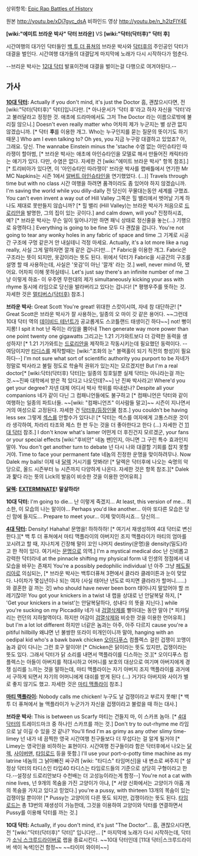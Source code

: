 상위항목: [[Epic Rap Battles of History]]

{{{#!html
<object width="560" height="315"><param name="movie" value="https://www.youtube.com/v/xDj7gvc_dsA?version=3&amp;hl=en_US"></param><param name="allowFullScreen" value="true"></param><param name="allowscriptaccess" value="always"></param><embed src="https://www.youtube.com/v/xDj7gvc_dsA?version=3&amp;hl=en_US" type="application/x-shockwave-flash" width="560" height="315" allowscriptaccess="always" allowfullscreen="true"></embed></object>
}}}
원본 http://youtu.be/xDj7gvc_dsA
비하인드 영상 http://youtu.be/n_h2lzFlY4E

'''[wiki:"에미트 브라운 박사" 닥터 브라운]''' VS '''[wiki:"닥터(닥터후)" 닥터 후]''' 

시간여행의 대가인 닥터들인 [[백 투 더 퓨쳐]]의 브라운 박사와 [[닥터후]]의 주인공인 닥터가 대결을 벌인다.
시간여행 대가들의 대결답게 마지막에 노래가 다시 시작하다가 멈춘다.

--브리운 박사는 [[12대 닥터]] 발표이전에 대결을 벌이는걸 다행으로 여겨야된다.--

== 가사 ==
'''[[10대 닥터]]:'''
Actually if you don't mind, it's just the Doctor
흠, 괜찮으시다면, 전 [wiki:"닥터(닥터후)" 닥터]입니다만. [* 아나운서가 '닥터 후'라고 하자 자신을 '닥터'라고 불러달라고 정정한 것. 애초에 드라마에서도 그저 The Doctor 라는 이름으로밖에 불리질 않으니.]
Doesn't even really matter who 
어차피 제가 누군지는 별 상관 없지 않겠습니까. [* 닥터 '''후'''를 이용한 개그. Who는 누구인지를 묻는 질문의 뜻이기도 하기 때문.]
Who am I even talking to? Oh yes, you
지금 누구랑 대결하고 있었죠? 아, 그래요. 당신.
The wannabe Einstein minus the 'stache
수염 없는 아인슈타인 따라쟁이 할아범, [* 브라운 박사는 애초에 아인슈타인을 모델로 해서 만들어진 캐릭터라는 얘기가 있다. 다만, 수염은 없다. 자세한 건 [wiki:"에미트 브라운 박사" 항목 참조].][* 트리비아가 있다면, 이 '아인슈타인 따라쟁이' 브라운 박사를 랩배틀에서 연기한 Mr MC Napkins는 시즌 1에서 [[알버트 아인슈타인]]을 연기했었다. (...)]
Travels through time but with no class
시간 여행을 하려면 품격이라도 좀 있어야 하지 않겠습니까.
I'm saving the world while you dilly-dally
전 당신이 꾸물대는동안 세계를 구했죠.
You can't even invent a way out of Hill Valley
그쪽은 힐 밸리에서 벗어날 기계 하나도 제대로 못만들지 않습니까? [* 힐 밸리 (Hill Valley)는 브라운 박사가 처음으로 [[드로리안]]을 발명한, 그의 집이 있는 곳이다.]
and calm down, will you?
진정하시죠, 예? [* 브라운 박사는 무슨 일이 일어나기만 하면 패닉 상태로 정신줄을 놓는(...) 기행으로 유명하다.]
Everything is going to be fine
모두 다 괜찮을 겁니다.
You're not going to tear any wonky holes 
in any fabric of space and time
그 기계로 시공간 구조에 구멍 같은거 안 내실테니 걱정 마세요.
Actually, it's a lot more like a rug really, 
사실 그게 말하자면 깔개 같은 겁니다만... [* Fabric을 이용한 개그. Fabric은 구조라는 뜻이 되지만, 옷감이라는 뜻도 된다. 위에서 닥터가 Fabric을 시공간의 구조를 설명 할 때 사용하는데, 사실은 '옷감'이 아닌 '깔개' 라는 것.]
well, never mind
아, 됐어요. 어차피 이해 못하실테니.
Let's just say there's an infinite number of me 
그냥 이렇게 하죠- 이 우주엔 무한대의 제가
simultaneously kicking your ass with rhyme
동시에 라임으로 당신을 발라버리고 있다는 겁니다! [* 평행우주를 뜻하는 것. 자세한 것은 [[멀티버스(닥터후)]] 참조.]


'''브라운 박사:'''
Great Scott You're great! 
위대한 스캇이시여, 자네 참 대단하군! [* Great Scott은 브라운 박사가 잘 사용하는, 일종의 오 마이 갓 같은 용어다. ~~그런데 10대 닥터 역의 [[데이비드 테넌트]]가 공교롭게도 스코틀랜드 태생이긴 하다~~]
not!
뻥이지롱!
I spit it hot 
난 죽이는 라임을 뿜어내
Then generate way more power than one point twenty one gigawatts
그리고는 1.21 기가와트보다 더 강력한 동력을 생성하지! [* 1.21 기가와트는 [[드로리안]]을 제작하고 작동시키는데 필요했던 동력이다. --여담이지만 [[타디스]]를 제작할때는 [wiki:"조화의 눈" 블랙홀이 되기 직전의 항성]이 필요하다--]
I'm not sure what sort of 
scientific authority you purport to be
자네가 정말로 박사라고 불릴 정도로 학술적 권위가 있는지는 모르겠지만
But I'm a real doctor[* [wiki:닥터(닥터후) 닥터]는 일종의 칭호일뿐 실제 닥터는 아니라는걸 까는 것.~~진짜 대학에서 받은 적 있다고 나오던데?~~]
난 진짜 박사라고!
Where'd you get your degree?
자넨 대체 어디서 박사 학위를 따내셨나?
Despite all your companions 
네가 같이 다닌 그 컴패니언들에도 불구하고 [* 컴패니언은 닥터와 같이 여행하는 일종의 파트너들. ~~[wiki: "컴패니언즈" 이사람들 말고]~~ 시즌이 지나면서 거의 여성으로 고정된다. 자세한 건 [[닥터후/등장인물]] 참조.]
you couldn't be having less sex
그렇게 [[섹스]]를 안할수가 있다니! [* 닥터는 섹스를 여자에게 고통스러운 것이라 생각하여, 차라리 타조와 체스 한 판 두는 것을 더 좋아한다고 한다 (...) 자세한 건 [[11대 닥터]] 참조.]
I don't know what's lamer 
어떤게 더 후진건지 모르겠군,
your fans or your special effects
[wiki:"후비안" 네놈 팬]인지, 아니면 그 구린 특수 효과인지 말야.
You don't get another turn to debate
넌 다시 나와 대결할 기회를 잡지 못할거야.
Time to face your permanent fate
네놈의 진정한 운명을 맞이하려무나.
Now Dalek my balls!
이제 내 [[달렉]] 거시기를 맛봐라! [* 달렉은 닥터후에 나오는 숙명의 악당으로, 올드 시즌부터 뉴 시즌까지 다양하게 나온다. 자세한 것은 항목 참조.][* Dalek과 핥다 라는 뜻의 Lick의 발음이 비슷한 것을 이용한 언어유희.]


'''[[달렉]]:'''
'''[[EXTERMINATE]]!'''
'''말살하라!'''


'''10대 닥터:'''
I'm going to die... 
난 이렇게 죽겠지...
At least, this version of me...
최소한, 이 모습의 나는 말이야...
Perhaps you'd like another... 
아마 또다른 모습은 당신 맘에 들지도...
Prepare to meet your...
이제 맞이하시죠... 당신의...


'''[[4대 닥터]]:'''
Density! Hahaha! 
문명을! 하하하하! [* 여기서 재생성하여 4대 닥터로 변신한다.][* 백 투 더 퓨쳐에서 마티 맥플라이의 아버지인 조지 맥플라이가 마티의 엄마를 꼬시려고 할 때, 지나치게 긴장해 말이 꼬인 나머지 destiny(운명)을 density(밀도)라고 한 적이 있다. 여기서는 [[문명]]으로 의역.] 
I'm a mystical medical doc 
난 신비롭고 강력한 닥터라네
at the pinnacle shifting my physical form
내 인생의 정점에서 내 모습을 바꾸는 존재지
You're a possibly pedophilic individual 
넌 아주 그냥 [[페도필리아]]로 의심되는, [* 브라운 박사는 백투더퓨쳐 3편에서 클라라 클레이튼과 눈이 맞았다. 나이차가 몇십년이나 되는 여자 (사실 태어난 년도로 따지면 클라라가 할머니......) 와 결혼한 걸 까는 것]
who should have never been born
태어나지 말았어야 할 쓰레기잖아! 
You got your knickers in a twist 
내 랩을 상대로 넌 안달복달 하지, [* 'Get your knickers in a twist'는 안달복달하다, 성내다 의 뜻을 지닌다.]
while you're sucking on my Piccadilly 
네가 내 [[검열삭제]]를 빨아대는 동안 말야 [* 피카딜리는 런던의 지하철역이다. 하지만 어감이 [[검열삭제]]와 비슷한 것을 이용한 언어유희.]
but I'm a lot lot different
하지만 너같은 놈과는 아주, 아주 다르지
cause you're a pitiful hillbilly 
왜냐면 넌 불쌍한 또라이 미개인이니까 말야,
hanging with an oedipal kid who's a bawk bawk chicken
[[오이디푸스]] 컴플렉스 걸린 겁쟁이 꼬맹이 놈과 같이 다니는 그런 호구 말이야! [* Chicken은 닭이라는 뜻도 있지만, 겁쟁이라는 뜻도 있다. 그래서 닥터가 닭 소리를 내면서 맥플라이를 디스하는 것.][* 오이디푸스 컴플렉스는 아들이 아버지를 적대시하고 어머니를 보호의 대상으로 여기며 아버지에게 경쟁 심리를 느끼는 것을 말하는데, 마티 맥플라이는 자기 아버지 조지 맥플라이를 과거에서 구하게 되면서 자기의 어머니에게 대쉬를 받게 된다 (...) 거기다 아버지와 사이가 별로 좋지 않기도 했고. 자세한 것은 [[마티 맥플라이]] 참조.]


'''[[마티 맥플라이]]:'''
Nobody calls me chicken!
누구도 날 겁쟁이라고 부르지 못해! [* 백 투 더 퓨쳐에서 늘 맥플라이가 누군가가 자신을 겁쟁이라고 불렀을 때 하는 대사.]


'''브라운 박사:'''
This is between us Scarfy
마티는 건들지 마, 이 스카프 놈아. [* [[4대 닥터]]의 트레이드마크 중 하나인 스카프를 까는 것.]
Don't try to out-rhyme me
라임으로 날 이길 수 있을 것 같나?
You'll find I'm as grimy as any other slimy time-limey
넌 내가 네 끔찍한 영국 시간여행 친구들보다 더 무섭다는 걸 알게 될거야 [* Limey는 영국인을 비하하는 표현이다. 시간여행 친구들이라 함은 닥터후에서 나오는 [[달렉]], [[사이버맨]], [[타임로드]] 등을 뜻함.]
I'll use your port-o-potty time machine as my latrine
네놈의 그 낡아빠진 싸구려 [wiki: "타디스" 타임머신]을 내 변소로 써주지 [* 설정상 닥터의 타디스인 타입40 타디스는 타임로드들의 기준으로 상당히 구형이라고 한다.--설정상 드로리안보다 수천배는 더 고성능이라는게 함정--]
You're not a cat with nine lives, 
넌 9개의 목숨을 가진 고양이가 아냐, [* 서양 신화에서는 고양이가 아홉 개의 목숨을 가지고 있다고 믿었다.]
you're a pussy, with thirteen
13개의 목숨이 있는 겁쟁이일 뿐이야! [* Pussy는 고양이의 다른 뜻도 되지만, 겁쟁이라는 뜻도 된다. [[타임로드]]는 총 13번의 재생성이 가능한데, 그것을 이용하여 고양이와 닥터를 연결하면서 Pussy를 이용해 닥터를 까는 것.]


'''10대 닥터:'''
Actually, if you don't mind, it's just "The Doctor"...
흠, 괜찮으시다면, 전 "[wiki:"닥터(닥터후)" 닥터]" 입니다만... [* 마지막에 노래가 다시 시작하는데, 닥터가 [[소닉 스크루드라이버]]로 랩을 종료시킨다. ~~10대 닥터인데 [11대 닥터|스크루드라이버 색이 녹색]인건 함정~~ ~~타이미 와이미~~]
